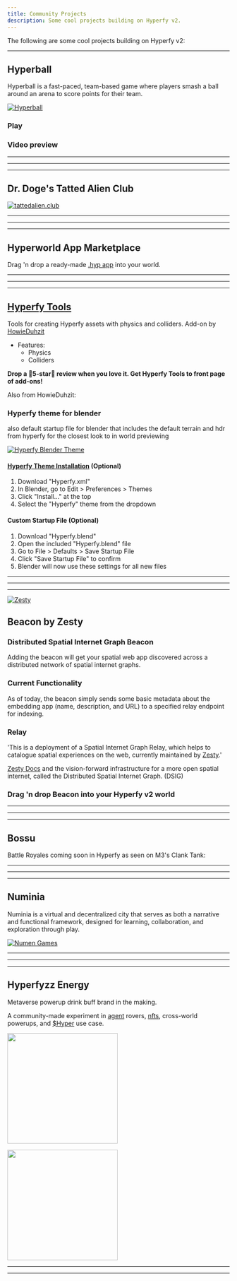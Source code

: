 ```yaml
---
title: Community Projects
description: Some cool projects building on Hyperfy v2.
---
```


<script async src="https://platform.twitter.com/widgets.js"></script>


The following are some cool projects building on Hyperfy v2:

---

## Hyperball

Hyperball is a fast-paced, team-based game where players smash a ball around an arena to score points for their team.

[![Hyperball](/assets/hyperball.webp)](/assets/hyperball.webp)

### Play <Badge text="Beta" variant="tip" />

<LinkCard title="🎮 Play Hyperball" href="https://agents.hyperfy.xyz/" />



### Video preview
<Tweet theme="dark" id="https://x.com/hyperfy_io/status/1883940479827599873
" />

---
---
---

## Dr. Doge's Tatted Alien Club

[![tattedalien.club](/assets/tattedaliens.webp)](/assets/tattedaliens.webp)

<LinkCard title="Visit one of the most developed v2 worlds." href="https://tattedalien.club/" />


---
---
---

## Hyperworld App Marketplace

<LinkCard title="Tip creators with $Hyper on Hyperworld App Marketplace" href="https://hyperworld.host/marketplace" />

Drag 'n drop a ready-made [.hyp app](/docs/hyp-format/) into your world.

<LinkPreview id="https://hyperworlds.host/marketplace" />

---
---
---


## [Hyperfy Tools](/guides/3d/blender/#hyperfy-tools)
<Badge text="Blender Add-on" variant="tip" />

Tools for creating Hyperfy assets with physics and colliders.
Add-on by [HowieDuhzit](/socials/x/#howieduhzit)

* Features:
  + Physics
  + Colliders

<LinkCard title="Get Hyperfy Tools" href="https://extensions.blender.org/addons/hyperfy-tools/" />


**Drop a 🌟5-star🌟 review when you love it.  Get Hyperfy Tools to front page of add-ons!**


Also from HowieDuhzit:

### Hyperfy theme for blender

also default startup file for blender that includes the default terrain and hdr from hyperfy for the closest look to in world previewing

<LinkCard title="Hyperfy theme for blender" href="https://github.com/HowieDuhzit/Hyperfy-Tools/blob/main/Hyperfy.xml" />

[![Hyperfy Blender Theme](/assets/hyperfy-blender-theme.webp)](/assets/hyperfy-blender-theme.webp)


#### [Hyperfy Theme Installation](https://github.com/HowieDuhzit/Hyperfy-Tools/tree/main?tab=readme-ov-file#installation) (Optional)
1. Download "Hyperfy.xml"
2. In Blender, go to Edit > Preferences > Themes
3. Click "Install..." at the top
4. Select the "Hyperfy" theme from the dropdown

#### Custom Startup File (Optional)
1. Download "Hyperfy.blend"
2. Open the included "Hyperfy.blend" file
3. Go to File > Defaults > Save Startup File
4. Click "Save Startup File" to confirm
5. Blender will now use these settings for all new files


---
---
---

[![Zesty](/assets/zesty.webp)](/assets/zesty.webp)


## Beacon by Zesty

<LinkCard title="Spatial Beacon on Zesty GitHub" href="https://github.com/zestyxyz/beacon" />


### Distributed Spatial Internet Graph Beacon
Adding the beacon will get your spatial web app discovered across a distributed network of spatial internet graphs.

### Current Functionality
As of today, the beacon simply sends some basic metadata about the embedding app (name, description, and URL) to a specified relay endpoint for indexing.


### Relay

<LinkCard title="relay.zesty.xyz" href="https://relay.zesty.xyz/" />


'This is a deployment of a Spatial Internet Graph Relay, which helps to catalogue spatial experiences on the web, currently maintained by [Zesty](https://www.zesty.xyz/).'

[Zesty Docs](https://docs.zesty.xyz/graph/overview) and the vision-forward infrastructure for a more open spatial internet, called the Distributed Spatial Internet Graph. (DSIG)

### Drag 'n drop Beacon into your Hyperfy v2 world

<LinkCard title="Get your Beacon on Hyperworld.host App Marketplace" href="https://hyperworld.host/marketplace" />


<LinkCard title="Hyperworld also offers Hosting." href="/hosting/providers" />


---
---
---

## Bossu

<CardGrid>
<LinkCard title="Bossu on X" href="https://x.com/bossu_online" />
<LinkCard title="Bossu website" href="https://bossu.online/" />
<LinkCard title="Bossu on Magic Eden" href="https://magiceden.io/marketplace/bossu_" />
</CardGrid>


Battle Royales coming soon in Hyperfy as seen on M3's Clank Tank:
<YouTube id="R-oObQtsksw" />

---
---
---

## **Numinia**


Numinia is a virtual and decentralized city that serves as both a narrative and functional framework, designed for learning, collaboration, and exploration through play.

[![Numen Games](/assets/Numen_Games_Logo.webp)](/assets/Numen_Games_Logo.webp)


<CardGrid>
<LinkCard title="Numen Games official website" href="https://numen.games/" />
<LinkCard title="Numen Games Github repository" href="https://github.com/numengames" />
<LinkCard title="Join Numen Games' community on Discord" href="https://discord.gg/ASwwdd24pp" />
<LinkCard title="Read manifesto and learn more about their vision" href="https://numen.games/manifesto" />
</CardGrid>



---
---
---


## Hyperfyzz Energy

Metaverse powerup drink buff brand in the making.

A community-made experiment in [agent](/guides/ai/agents/) rovers, [nfts](/guides/web3/), cross-world powerups, and [$Hyper](/token/hyper/) use case.


[<img src="/assets/hyperfyzzz.webp" width="250"/>](/assets/hyperfyzzz.webp)


[<img src="/assets/hyperfyzz-truck.webp" width="250"/>](/assets/hyperfyzz-truck.webp)


<CardGrid>
<LinkCard title="Hyperfyzz truck Asset & .hyp" href="/community/assets/#hypertruck" />
<LinkCard title="Hyperfridge Asset & .hyp" href="/community/assets/#hyperfridge" />
</CardGrid>


---
---
